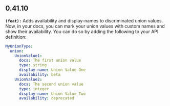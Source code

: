 ## 0.41.10
**`(feat):`** Adds availability and display-names to discriminated union values. Now, in your docs, you can mark your union values
with custom names and show their availability. You can do so by adding the following to your API definition:
```yml
MyUnionType:
  union:
    UnionValue1:
      docs: The first union value
      type: string
      display-name: Union Value One
      availability: beta
    UnionValue2:
      docs: The second union value
      type: integer
      display-name: Union Value Two
      availability: deprecated
```



